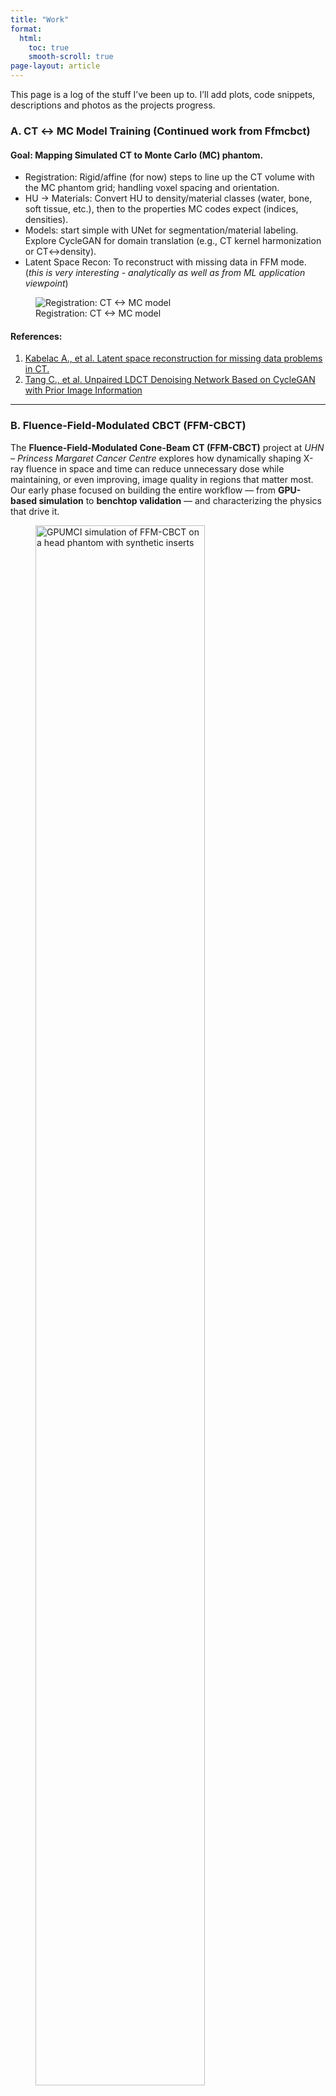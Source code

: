 ```yaml
---
title: "Work"
format:
  html:
    toc: true
    smooth-scroll: true
page-layout: article
---
```


This page is a log of the stuff I've been up to. I’ll add plots, code snippets, descriptions and photos as the projects progress.


### A. CT ↔ MC Model Training (Continued work from Ffmcbct)

#### Goal: Mapping Simulated CT to Monte Carlo (MC) phantom.

- Registration: Rigid/affine (for now) steps to line up the CT volume with the MC phantom grid; handling voxel spacing and orientation.  
- HU → Materials: Convert HU to density/material classes (water, bone, soft tissue, etc.), then to the properties MC codes expect (indices, densities).  
- Models: start simple with UNet for segmentation/material labeling. Explore CycleGAN for domain translation (e.g., CT kernel harmonization or CT↔density).  
- Latent Space Recon: To reconstruct with missing data in FFM mode. (_this is very interesting - analytically as well as from ML application viewpoint_) 

![Registration: CT <-> MC model](photos/CT_to_phantom.jpg)

#### References:
1. [Kabelac A., et al. Latent space reconstruction for missing data problems in CT.](https://pubmed.ncbi.nlm.nih.gov/40468155/)
2. [Tang C., et al. Unpaired LDCT Denoising Network Based on CycleGAN with Prior Image Information](https://onlinelibrary.wiley.com/doi/10.1155/2019/8639825)

---

### B. Fluence-Field-Modulated CBCT (FFM-CBCT)

::: {.pair}
::: {.pair-text}

The **Fluence-Field-Modulated Cone-Beam CT (FFM-CBCT)** project at *UHN – Princess Margaret Cancer Centre* explores how dynamically shaping X-ray fluence in space and time can reduce unnecessary dose while maintaining, or even improving, image quality in regions that matter most.  
Our early phase focused on building the entire workflow — from **GPU-based simulation** to **benchtop validation** — and characterizing the physics that drive it.

:::
::: {.pair-media}
![GPUMCI simulation of FFM-CBCT on a head phantom with synthetic inserts](photos/FFMCBCT.png){width=80% fig-alt="Simulated FFM-CBCT head phantom"}
:::
:::

#### Methods:
- **GPUMCI Simulation:** implemented FFM exposure control inside a GPU-accelerated Monte Carlo engine, enabling high-fidelity projections for arbitrary collimator patterns.  
- **Benchtop demonstration:** replicated those fluence patterns on the hardware system, proving controllable ROI-specific illumination in practice.  
- **Fluence compensation:** designed and tested correction routines to normalize projection intensity before reconstruction, mitigating the sharp transitions that modulation introduces.  
- **Scatter modeling and correction:** used simulation-based estimates and polynomial-surface fitting to recover the background field, accounting for both scattered and off-focal radiation.  
- **Analysis and visualization:** built lightweight tools for projection viewing, normalization checks, and fluence-versus-dose comparison.

These experiments established a fully functional FFM-CBCT pipeline capable of toggling between simulation and physical imaging — a platform for controlled dose-reduction and physics-driven image correction.


![Benchtop demonstration — comparison between FFM (left) and Standard (rigth) CBCT modes](photos/ffmcbct_on_benchtop.png)


::: {.pair}
::: {.pair-text}

#### Scatter Correction  
When the rectangular collimator limits the X-ray beam to a defined ROI, the “dark” detector region still records signal — largely from **scatter** and **off-focal radiation**.  
Instead of discarding this information, we used it to estimate scatter distributions and study the contribution of off-focal radiation as a secondary imaging channel.  
This helped characterize how residual signal in non-illuminated regions encodes useful background information and how that can be leveraged for more accurate corrections.

:::
::: {.pair-media}
![FFM signal. Primary in the ROI. Though the dark region, colliamtor shadow as we call it, or sometimes latent-space, is not devoid of useful signal.](photos/ffm_dark_region.png){width=80% fig-alt="Detector FFM dark region"}
:::
:::


::: {.pair}
::: {.pair-text}

#### Results  

Reconstruction experiments were performed using both our **GPU-based Monte Carlo (MC) simulations** and the **benchtop FFM-CBCT prototype**, showing clear improvements in image quality (IQ) while lowering exposure.  

- **Image quality gains:** In test-phantom studies, the **signal-to-noise ratio (SNR)** improved by **75–150 %** and the **contrast-to-noise ratio (CNR)** by **45–95 %** within the region of interest (ROI).  
- **Dose efficiency:** MC simulations indicated that comparable image quality could be maintained in the ROI while reducing the **total patient-equivalent dose by more than 50 %**.  

:::
::: {.pair-media}
![CBCT of a cabbage](photos/ctCabbage.png){width=80% fig-alt="CT of a cabbage"}
:::
:::

- **Component separation:** Simulations demonstrated separation of **primary, scatter, and off-focal radiation (OFR)** components, enabling targeted scatter estimation and correction.  
- **Artifact and noise suppression:** Physical reconstructions showed **artifact reduction**, **noise suppression**, and **contrast enhancement** when compared to standard CBCT.  
- **ROI-specific imaging:** Selective fluence exposure allowed **targeted imaging** with minimal full-field burden, supporting the feasibility of task-based dose allocation.

A representative summary from our benchtop results is shown below.

| ROI | % Δ SNR (FFM – CBCT) | % Δ CNR (FFM – CBCT) |
|:---:|:--------------------:|:--------------------:|
| 1 | 19.34 | 25.09 |
| 2 | 8.14 | 3.44 |
| 3 | 2.55 | 11.44 |
| 4 | 17.41 | N/A |

Overall, the simplified setup and physical constraints of the FFM-CBCT design reduced dose while improving image contrast and noise performance.  

Scatter and OFR signals from behind the shutter—normally discarded—were found to contain recoverable information that could be exploited by future DL techniques to further enhance IQ.

And, because I just wanted to check there's no worms inside the cabbage me and my landlord picked from his garden — I ran an FFMCBCT of it. You'll find it somewhere above.

#### And here's the poster we've presented at AAPM 2025 in DC.

![](photos/aapmposter.jpg){width=100% fig-alt="AAPM 2025 poster"}
And here's the [abstract](https://aapm2025explorer-production.up.railway.app/detail/971)

#### References:
1. [Bartolac S., et al. Fluence field optimization for noise and dose objectives in CT.](https://pubmed.ncbi.nlm.nih.gov/21978114/)
2. [Bootsma G., et al. Efficient scatter distribution estimation and correction in CBCT using concurrent MC fitting.](https://pubmed.ncbi.nlm.nih.gov/25563247/)
3. [Adler. J., et al. "GPUMCI, a flexible platform for X-ray imaging on the GPU. 2017.](https://www.kth.se/files/view/jonasadl/596104a1a0ac2403beddf3d2/gpumcifully-3-d.pdf)

---

### C. Muon Spectroscopy & Beamline Simulation (TRIUMF)

::: {.pair}
::: {.pair-text}
- **Stack:** Geant4 / G4Beamline for the beamline in-silica model; **OPERA3D** for EM field models for the optic components.
- **Tuning:** Parameter sweeps + GMinuit optimization for optics and transport.  
- **Result:** Configured virtual model of M20 for surface-muon transport and spectroscopy; a digital twin for the real-life beamline.
- **Deliverable:** 
  1. Stable focal spot at the experimental target with constraints on acceptance and momentum spread.
  2. Optimized for future Kicker installation. A hyperfast kicker is required to direct beam delivery towards either of two legs.
  3. Choosable polarization.
  4. Mimics current configuration and allows for future changes to real-life beamline without costly beamtimes.
:::
::: {.pair-media}
![M20 Separator in G4BL with EM Field modelled in Opera3D](photos/m20_sim.png){width=100%}
:::
:::

::: {.pair}
::: {.pair-media}
![G4Beamline M20 Model](photos/m20_sim2.png){width=100%}
:::
::: {.pair-media}
![Beamline Envelope](photos/beam_envelope.png){width=100%}
:::
:::

### D. Related Topic of interests

1. Physics-Informed Machine Learning
2. Dynamic Systems
3. Learning French

descriptions to be added ...

### E. Essay Projects

These are something I've worked on during undergrad either solo or with other students. _(others to be added ...)_

::: {.pair}
::: {.pair-text}
1. [Higgs–R² Cosmology](https://www.overleaf.com/read/nnzyhcptfngz#5fdc19): a tour through inflation with higher-order curvature and how it plays with observations.
:::
::: {.pair-media}
![Vacuum Driven Inflationary Cosmology](photos/vacuumdriven.jpeg){width=50%}
:::
:::

::: {.pair}
::: {.pair-text}
2. [Boson Sampling](https://www.overleaf.com/read/smwtvtncrdyh#0e568f): notes on complexity, photonic implementations, and why it’s hard to fake.
:::
::: {.pair-media}
![Boson Sampling](photos/bosonsamp.png){width=50%}
:::
:::


